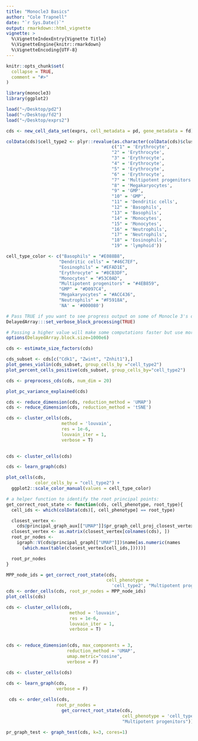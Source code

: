 ```yaml
---
title: "Monocle3 Basics"
author: "Cole Trapnell"
date: "`r Sys.Date()`"
output: rmarkdown::html_vignette
vignette: >
  %\VignetteIndexEntry{Vignette Title}
  %\VignetteEngine{knitr::rmarkdown}
  %\VignetteEncoding{UTF-8}
---
```


```r
knitr::opts_chunk$set(
  collapse = TRUE,
  comment = "#>"
)
```

```r
library(monocle3)
library(ggplot2)
```

```r
load("~/Desktop/pd2")
load("~/Desktop/fd2")
load("~/Desktop/exprs2")

cds <- new_cell_data_set(exprs, cell_metadata = pd, gene_metadata = fd)
```


```r
colData(cds)$cell_type2 <- plyr::revalue(as.character(colData(cds)$cluster),
                                        c("1" = 'Erythrocyte',
                                        "2" = 'Erythrocyte',
                                        "3" = 'Erythrocyte',
                                        "4" = 'Erythrocyte',
                                        "5" = 'Erythrocyte',
                                        "6" = 'Erythrocyte',
                                        "7" = 'Multipotent progenitors',
                                        "8" = 'Megakaryocytes',
                                        "9" = 'GMP',
                                        "10" = 'GMP',
                                        "11" = 'Dendritic cells',
                                        "12" = 'Basophils',
                                        "13" = 'Basophils',
                                        "14" = 'Monocytes',
                                        "15" = 'Monocytes',
                                        "16" = 'Neutrophils',
                                        "17" = 'Neutrophils',
                                        "18" = 'Eosinophils',
                                        "19" = 'lymphoid'))

cell_type_color <- c("Basophils" = "#E088B8",
                    "Dendritic cells" = "#46C7EF",
                    "Eosinophils" = "#EFAD1E",
                    "Erythrocyte" = "#8CB3DF",
                    "Monocytes" = "#53C0AD",
                    "Multipotent progenitors" = "#4EB859",
                    "GMP" = "#D097C4",
                    "Megakaryocytes" = "#ACC436",
                    "Neutrophils" = "#F5918A",
                    'NA' = '#000080')
```

```r
# Pass TRUE if you want to see progress output on some of Monocle 3's operations
DelayedArray:::set_verbose_block_processing(TRUE)

# Passing a higher value will make some computations faster but use more memory. Adjust with caution!
options(DelayedArray.block.size=1000e6)

cds <- estimate_size_factors(cds)
```


```r
cds_subset <- cds[c("Cdk1", "Zwint", "Znhit1"),]
plot_genes_violin(cds_subset, group_cells_by ="cell_type2")
plot_percent_cells_positive(cds_subset, group_cells_by="cell_type2")

```


```r
cds <- preprocess_cds(cds, num_dim = 20)
```

```r
plot_pc_variance_explained(cds)

```


```r
cds <- reduce_dimension(cds, reduction_method = 'UMAP')
cds <- reduce_dimension(cds, reduction_method = 'tSNE')
```

```r
cds <- cluster_cells(cds,
                     method = 'louvain',
                     res = 1e-6,
                     louvain_iter = 1,
                     verbose = T)
    
```


```r
cds <- cluster_cells(cds)
```

```r
cds <- learn_graph(cds)
```

```r
plot_cells(cds,
           color_cells_by = "cell_type2") +
  ggplot2::scale_color_manual(values = cell_type_color)
```


```r
# a helper function to identify the root principal points:
get_correct_root_state <- function(cds, cell_phenotype, root_type){
  cell_ids <- which(colData(cds)[, cell_phenotype] == root_type)

  closest_vertex <-
    cds@principal_graph_aux[["UMAP"]]$pr_graph_cell_proj_closest_vertex
  closest_vertex <- as.matrix(closest_vertex[colnames(cds), ])
  root_pr_nodes <-
    igraph::V(cds@principal_graph[["UMAP"]])$name[as.numeric(names
      (which.max(table(closest_vertex[cell_ids,]))))]

  root_pr_nodes
}
```

```r
MPP_node_ids = get_correct_root_state(cds,
                                      cell_phenotype =
                                        'cell_type2', "Multipotent progenitors")
cds <- order_cells(cds, root_pr_nodes = MPP_node_ids)
plot_cells(cds)
```


```r
cds <- cluster_cells(cds,
                        method = 'louvain',
                        res = 1e-6,
                        louvain_iter = 1,
                        verbose = T)
    
```







```r
cds <- reduce_dimension(cds, max_components = 3,
                       reduction_method = 'UMAP',
                       umap.metric="cosine",
                       verbose = F)

cds <- cluster_cells(cds)
 
cds <- learn_graph(cds,
                   verbose = F)

 cds <- order_cells(cds,
                   root_pr_nodes =
                     get_correct_root_state(cds,
                                            cell_phenotype = 'cell_type2',
                                            "Multipotent progenitors"))

```


```r
pr_graph_test <- graph_test(cds, k=3, cores=1)
```
